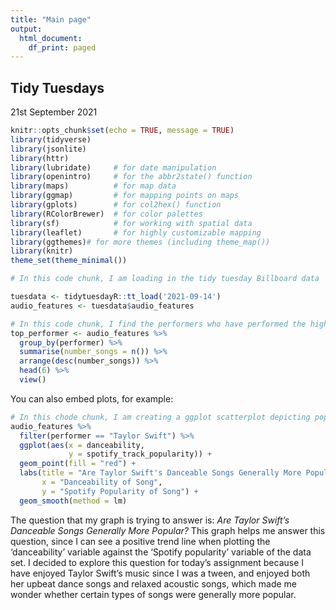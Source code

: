 ```yaml
---
title: "Main page"
output: 
  html_document: 
    df_print: paged
---
```


## Tidy Tuesdays

21st September 2021

```r
knitr::opts_chunk$set(echo = TRUE, message = TRUE)
library(tidyverse)
library(jsonlite)
library(httr)
library(lubridate)     # for date manipulation
library(openintro)     # for the abbr2state() function
library(maps)          # for map data
library(ggmap)         # for mapping points on maps
library(gplots)        # for col2hex() function
library(RColorBrewer)  # for color palettes
library(sf)            # for working with spatial data
library(leaflet)       # for highly customizable mapping
library(ggthemes)# for more themes (including theme_map())
library(knitr)
theme_set(theme_minimal())
```


```r
# In this code chunk, I am loading in the tidy tuesday Billboard data 

tuesdata <- tidytuesdayR::tt_load('2021-09-14')
audio_features <- tuesdata$audio_features
```

```r
# In this code chunk, I find the performers who have performed the highest number of songs, which will allow me to choose a performer to use for my graph.
top_performer <- audio_features %>%
  group_by(performer) %>% 
  summarise(number_songs = n()) %>% 
  arrange(desc(number_songs)) %>% 
  head(6) %>% 
  view()
```


You can also embed plots, for example:

```r
# In this chode chunk, I am creating a ggplot scatterplot depicting popularity vs danceability
audio_features %>% 
  filter(performer == "Taylor Swift") %>% 
  ggplot(aes(x = danceability, 
             y = spotify_track_popularity)) +
  geom_point(fill = "red") +
  labs(title = "Are Taylor Swift's Danceable Songs Generally More Popular?", 
       x = "Danceability of Song",
       y = "Spotify Popularity of Song") +
  geom_smooth(method = lm)
```


The question that my graph is trying to answer is: 
*Are Taylor Swift's Danceable Songs Generally More Popular?*
This graph helps me answer this question, since I can see a positive trend line when plotting the 'danceability' variable against the 'Spotify popularity' variable of the data set. I decided to explore this question for today's assignment because I have enjoyed Taylor Swift's music since I was a tween, and enjoyed both her upbeat dance songs and relaxed acoustic songs, which made me wonder whether certain types of songs were generally more popular.  

